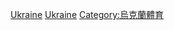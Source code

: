 {{Commonscat|Badminton in Ukraine}}

[[Category:各國羽毛球|Ukraine]]
[[Category:歐洲羽毛球|Ukraine]]
[[Category:烏克蘭體育|Category:烏克蘭體育]]
